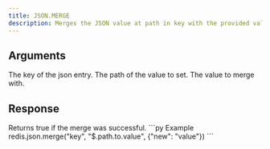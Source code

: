 ```yaml
---
title: JSON.MERGE
description: Merges the JSON value at path in key with the provided value.
---
```


## Arguments

<ParamField body="key" type="str" required>
    The key of the json entry.
</ParamField>
<ParamField body="path" type="str" required>
    The path of the value to set.
</ParamField>



<ParamField body="value" type="TValue" required>
    The value to merge with.
</ParamField>


## Response

<ResponseField type="true" required>
    Returns true if the merge was successful.
</ResponseField>

<RequestExample>
```py Example
redis.json.merge("key", "$.path.to.value", {"new": "value"})
```
</RequestExample>
